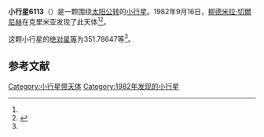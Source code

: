 {{Infobox planet
| bgcolour = #FFFFC0
| name = 6113 Tsap
| symbol = 
| image = 
| caption = 
| discovery = yes
| discovery_ref = 
| discoverer = [[柳德米拉·切爾尼赫|柳德米拉·切爾尼赫]]
| discovery_site = [[克里米亚|克里米亚]] 
| discovered = 1982年9月16日
| designations = yes
| mp_name = 
| named_after = 
| alt_names = 1982 SX5/ 1956 TB1
| mp_category = [[主带小行星|主带小行星]]
| orbit_ref = <ref name="a">[http://ssd.jpl.nasa.gov/sbdb.cgi?sstr=6113 6113 Tsap] {{Wayback|url=http://ssd.jpl.nasa.gov/sbdb.cgi?sstr=6113 |date=20200820183211 }}，小行星數據庫瀏覽器（JPL Small-Body Database Browser）－[[美国国家航空航天局|美国国家航空航天局]]喷气推进实验室</ref>
| epoch = 2456400.5 (2013年4月18日更新)
| aphelion = {{convert|3.1789016|AU|km|3|abbr=on|lk=out}}
| perihelion = {{convert|2.1286262|AU|km|3|abbr=on}}
| semimajor = {{convert|2.6537639|AU|km|3|abbr=on}}
| eccentricity = 0.1978841
| period = 1579.035324 [[日|日]]<br />4.32[[儒略年|儒略年]]
| avg_speed = 
| inclination = 2.17981
| asc_node = 317.11801
| mean_anomaly = 
| arg_peri = 351.78647
| satellites = 
| physical_characteristics = yes
| dimensions = 
| mass = 
| density = 
| surface_grav = 
| escape_velocity = 
| sidereal_day = 
| axial_tilt = 
| pole_ecliptic_lat = 
| pole_ecliptic_lon = 
| albedo = 
| temperatures= 
| temp_name1 = 
| mean_temp_1 = 
| max_temp_1 = 
| temp_name2 = 
| max_temp_2 = 
| spectral_type = 
| abs_magnitude = 351.78647
}}

'''小行星6113'''（{{lang-en|6113 Tsap}}）是一颗围绕[[太阳|太阳]][[公转|公转]]的[[小行星|小行星]]。1982年9月16日，[[柳德米拉·切爾尼赫|柳德米拉·切爾尼赫]]在克里米亚发现了此天体<ref name="a" /><ref>{{cite news|title=小行星列表|url=http://cfa-www.harvard.edu/iau/lists/NumberedMPs.txt|accessdate=2013-07-08|newspaper=哈佛大学|archive-date=2008-05-17|archive-url=https://web.archive.org/web/20080517010638/http://cfa-www.harvard.edu/iau/lists/NumberedMPs.txt|dead-url=no}}</ref>。

这颗小行星的[[绝对星等|绝对星等]]为351.78647等<ref name="a" />。

==参考文献==
{{reflist}}
{{Minor Planet Number|[[小行星6112|小行星6112]]|[[小行星6114|小行星6114]]}}

{{小天体}}

[[Category:小行星带天体|Category:小行星带天体]]
[[Category:1982年发现的小行星|Category:1982年发现的小行星]]

{{asteroid-stub}}